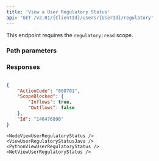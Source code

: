 ```yaml
---
title: 'View a User Regulatory Status'  
api: 'GET /v2.01/{ClientId}/users/{UserId}/regulatory'  
---
```


  

This endpoint requires the `regulatory:read` scope.

### Path parameters  

<UserId />  

### Responses  

<AccordionGroup><Accordion title="200" defaultOpen>  

<ActionCodeResponse />  

<ScopeBlockedResponse />  

<Id7Response />

</Accordion>

</AccordionGroup>  

<ResponseExample>  

```json 200  

{
    "ActionCode": "008701",
    "ScopeBlocked": {
        "Inflows": true,
        "Outflows": false
    },
    "Id": "146476890"
}  
 ```  

</ResponseExample>  

<RequestExample>  
  
    <NodeViewUserRegulatoryStatus />
    <ViewUserRegulatoryStatusJava />
    <PythonViewUserRegulatoryStatus />
    <NetViewUserRegulatoryStatus />
</RequestExample>